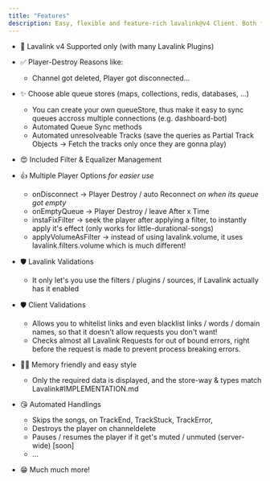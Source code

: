 ```yaml
---
title: "Features"
description: Easy, flexible and feature-rich lavalink@v4 Client. Both for Beginners and Proficients."
---
```


- 💯 Lavalink v4 Supported only (with many Lavalink Plugins)

- ✅ Player-Destroy Reasons like:
  - Channel got deleted, Player got disconnected...

- ✨ Choose able queue stores (maps, collections, redis, databases, ...)
  - You can create your own queueStore, thus make it easy to sync queues accross multiple connections (e.g. dashboard-bot)
  - Automated Queue Sync methods
  - Automated unresolveable Tracks (save the queries as Partial Track Objects -> Fetch the tracks only once they are gonna play)

- 😍 Included Filter & Equalizer Management

- 👍 Multiple Player Options *for easier use*
  - onDisconnect -> Player Destroy / auto Reconnect *on when its queue got empty*
  - onEmptyQueue -> Player Destroy / leave After x Time
  - instaFixFilter -> seek the player after applying a filter, to instantly apply it's effect (only works for little-durational-songs)
  - applyVolumeAsFilter -> instead of using lavalink.volume, it uses lavalink.filters.volume which is much different!

- 🛡️ Lavalink Validations
  - It only let's you use the filters / plugins / sources, if Lavalink actually has it enabled

- 🛡️ Client Validations
  - Allows you to whitelist links and even blacklist links / words / domain names, so that it doesn't allow requests you don't want!
  - Checks almost all Lavalink Requests for out of bound errors, right before the request is made to prevent process breaking errors.

- 🧑‍💻 Memory friendly and easy style
  - Only the required data is displayed, and the store-way & types match Lavalink#IMPLEMENTATION.md

- 😘 Automated Handlings
  - Skips the songs, on TrackEnd, TrackStuck, TrackError,
  - Destroys the player on channeldelete
  - Pauses / resumes the player if it get's muted / unmuted (server-wide) [soon]
  - ...

- 😁 Much much more!
